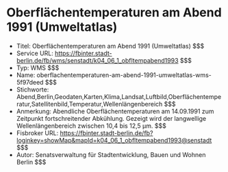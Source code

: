 # Oberflächentemperaturen am Abend 1991 (Umweltatlas)
- Titel: Oberflächentemperaturen am Abend 1991 (Umweltatlas) $$$
- Service URL: https://fbinter.stadt-berlin.de/fb/wms/senstadt/k04_06_1_obfltempabend1993 $$$
- Typ: WMS $$$
- Name: oberflachentemperaturen-am-abend-1991-umweltatlas-wms-5f97deed $$$
- Stichworte: Abend,Berlin,Geodaten,Karten,Klima,Landsat,Luftbild,Oberflächentemperatur,Satellitenbild,Temperatur,Wellenlängenbereich $$$
- Anmerkung: Abendliche Oberflächentemperaturen am 14.09.1991 zum Zeitpunkt fortschreitender Abkühlung. Gezeigt wird der langwellige Wellenlängenbereich zwischen 10,4 bis 12,5 µm. $$$
- Fisbroker URL: https://fbinter.stadt-berlin.de/fb?loginkey=showMap&mapId=k04_06_1_obfltempabend1993@senstadt $$$
- Autor: Senatsverwaltung für Stadtentwicklung, Bauen und Wohnen Berlin $$$

